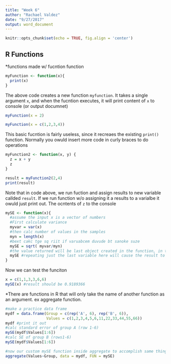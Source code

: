 ```yaml
---
title: "Week 6"
author: "Rachael Valdez"
date: "9/27/2017"
output: word_document
---
```


```r
knitr::opts_chunk$set(echo = TRUE, fig.align = 'center')
```

## R Functions


*functions made w/ fucntion function

```r
myFunction <- function(x){
  print(x)
}
```

The above code creates a new function `myfunction`. It takes a single argument `x`, and when the fucntion executes, it will print content of `x ` to console (or output documnet)

```r
myFunction(x = 2)

myFunction(x = c(1,2,3,4))
```

This basic fucntion is fairly useless, since it recreaes the existing `print()` function. Normally you owuld insert more code in curly braces to do  operations



```r
myFunction2 <- function(x, y) {
  z = x + y
  z
}

result = myFunction2(2,4)
print(result)
```

Note that in code above, we run fuction and assign results to new variable callded `result`. If we run function w/o assigning it a results to a varialbe it owuld just print out.
The ocntents of `z` to the console

```r
mySE <- function(x){
  #assume the input x is a vector of numbers
  #First calculate variance
  myvar = var(x)
  #then calc number of values in the samples
  myn = length(x)
  #bext cakc tge sq riit if varuabcem duvude bt sanoke suze
  mySE = sqrt( myvar/myn)
  #the value returned will be last object created in the function, in this case mySE
  mySE #repeating just the last variable here will cause the result to print out when run
}
```

Now we can test the funciton
```r
x = c(1,1,3,3,6,6)
mySE(x) #result should be 0.9189366
```

*There are functions in R that will only take the name of another function as an argument. ex aggregate function.

```r
#make a practice data frame
mydf = data.frame(Group = c(rep('A', 6), rep('B', 6)),
                  Values = c(1,2,3,4,5,6,11,22,33,44,55,66))
mydf #print it out
#calc standard error of group A (row 1-6)
mySE(mydf$Values[1:6])
#calc SE of group B (rows1-6)
mySE(mydf$Values[1:6])

#now our custom mySE function inside aggregate to accomplish same thing
aggregate(Values~Group, data = mydf, FUN = mySE)
```




